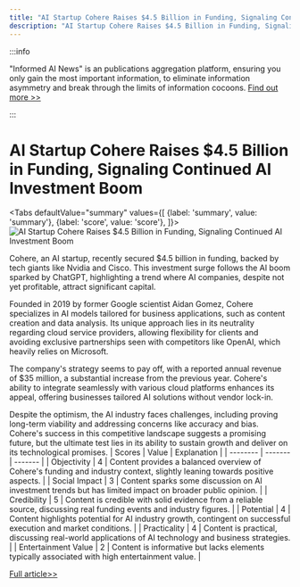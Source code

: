 ```yaml
---
title: "AI Startup Cohere Raises $4.5 Billion in Funding, Signaling Continued AI Investment Boom"
description: "AI Startup Cohere Raises $4.5 Billion in Funding, Signaling Continued AI Investment Boom"
---
```



:::info

"Informed AI News" is an publications aggregation platform, ensuring you only gain the most important information, to eliminate information asymmetry and break through the limits of information cocoons.  [Find out more >>](/)

:::

# AI Startup Cohere Raises $4.5 Billion in Funding, Signaling Continued AI Investment Boom


<Tabs
	defaultValue="summary"
	values={[
	{label: 'summary', value: 'summary'},
	{label: 'score', value: 'score'},
]}>
<TabItem value="summary">
<img
  src="https://image.informedainews.com/2024/06/10/Ar-vDz-1717983374-0.jpg"
  alt="AI Startup Cohere Raises $4.5 Billion in Funding, Signaling Continued AI Investment Boom"
/>



Cohere, an AI startup, recently secured $4.5 billion in funding, backed by tech giants like Nvidia and Cisco. This investment surge follows the AI boom sparked by ChatGPT, highlighting a trend where AI companies, despite not yet profitable, attract significant capital.

Founded in 2019 by former Google scientist Aidan Gomez, Cohere specializes in AI models tailored for business applications, such as content creation and data analysis. Its unique approach lies in its neutrality regarding cloud service providers, allowing flexibility for clients and avoiding exclusive partnerships seen with competitors like OpenAI, which heavily relies on Microsoft.

The company's strategy seems to pay off, with a reported annual revenue of $35 million, a substantial increase from the previous year. Cohere's ability to integrate seamlessly with various cloud platforms enhances its appeal, offering businesses tailored AI solutions without vendor lock-in.

Despite the optimism, the AI industry faces challenges, including proving long-term viability and addressing concerns like accuracy and bias. Cohere's success in this competitive landscape suggests a promising future, but the ultimate test lies in its ability to sustain growth and deliver on its technological promises.
</TabItem>
<TabItem value="score">
	| Scores     | Value   | Explanation |
	| -------- | ------- | ------- |
	| Objectivity  | 4    | Content provides a balanced overview of Cohere's funding and industry context, slightly leaning towards positive aspects.    |
	| Social Impact | 3     | Content sparks some discussion on AI investment trends but has limited impact on broader public opinion.    |
	| Credibility    | 5    | Content is credible with solid evidence from a reliable source, discussing real funding events and industry figures.    |
	| Potential    | 4    | Content highlights potential for AI industry growth, contingent on successful execution and market conditions.    |
	| Practicality    | 4    | Content is practical, discussing real-world applications of AI technology and business strategies.    |
	| Entertainment Value    | 2    | Content is informative but lacks elements typically associated with high entertainment value.    |
</TabItem>
</Tabs>

[Full article>>](https://www.mittrchina.com/news/detail/13404)
